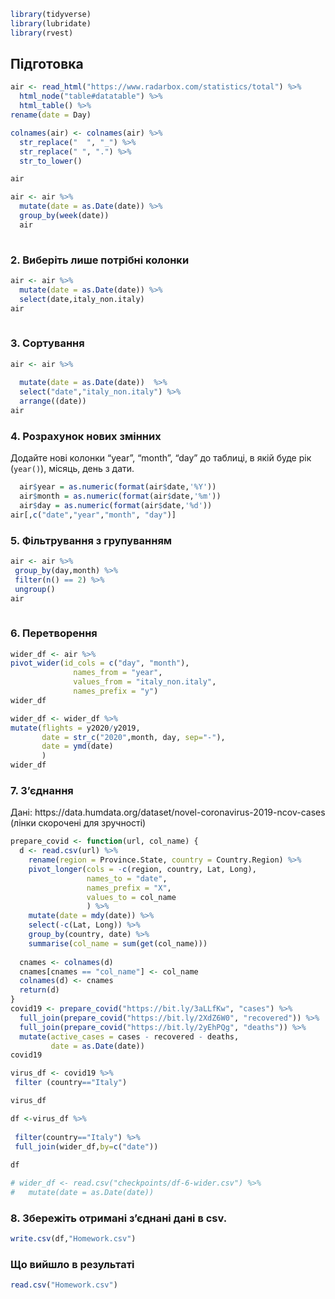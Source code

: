 
```r
library(tidyverse)
library(lubridate)
library(rvest)

```

## Підготовка

```r
air <- read_html("https://www.radarbox.com/statistics/total") %>%
  html_node("table#datatable") %>%
  html_table() %>%
rename(date = Day)

colnames(air) <- colnames(air) %>%
  str_replace("  ", "_") %>%
  str_replace(" ", ".") %>%
  str_to_lower()
```


```r
air 
```
 
```r
air <- air %>%
  mutate(date = as.Date(date)) %>%
  group_by(week(date))
  air
  
```

### 2. Виберіть лише потрібні колонки
```r

air <- air %>%
  mutate(date = as.Date(date)) %>%
  select(date,italy_non.italy) 
air
  

```

### 3. Сортування

```r
air <- air %>%
              
  mutate(date = as.Date(date))  %>%
  select("date","italy_non.italy") %>%
  arrange((date))
air
```

### 4. Розрахунок нових змінних
Додайте нові колонки "year", "month", "day" до таблиці, в якій буде рік (`year()`), місяць, день з дати.
```r
  air$year = as.numeric(format(air$date,'%Y')) 
  air$month = as.numeric(format(air$date,'%m'))
  air$day = as.numeric(format(air$date,'%d'))
air[,c("date","year","month", "day")]

```


### 5. Фільтрування з групуванням

```r
air <- air %>%
 group_by(day,month) %>%
 filter(n() == 2) %>%
 ungroup()
air
  
```


### 6. Перетворення
```r
wider_df <- air %>% 
pivot_wider(id_cols = c("day", "month"),
              names_from = "year",
              values_from = "italy_non.italy",
              names_prefix = "y")
wider_df
```

```r

wider_df <- wider_df %>% 
mutate(flights = y2020/y2019,
       date = str_c("2020",month, day, sep="-"),
       date = ymd(date)
       )
wider_df

```



### 7. З'єднання

Дані: https://data.humdata.org/dataset/novel-coronavirus-2019-ncov-cases (лінки скорочені для зручності)
```r
prepare_covid <- function(url, col_name) {
  d <- read.csv(url) %>%
    rename(region = Province.State, country = Country.Region) %>%
    pivot_longer(cols = -c(region, country, Lat, Long),
                 names_to = "date",
                 names_prefix = "X",
                 values_to = col_name
                 ) %>%
    mutate(date = mdy(date)) %>%
    select(-c(Lat, Long)) %>%
    group_by(country, date) %>%
    summarise(col_name = sum(get(col_name)))
  
  cnames <- colnames(d)
  cnames[cnames == "col_name"] <- col_name
  colnames(d) <- cnames
  return(d)
}
covid19 <- prepare_covid("https://bit.ly/3aLLfKw", "cases") %>%
  full_join(prepare_covid("https://bit.ly/2XdZ6W0", "recovered")) %>%
  full_join(prepare_covid("https://bit.ly/2yEhPQg", "deaths")) %>%
  mutate(active_cases = cases - recovered - deaths,
         date = as.Date(date))
covid19
```


```r
virus_df <- covid19 %>% 
 filter (country=="Italy") 

virus_df 

```


```r
df <-virus_df %>%
  
 filter(country=="Italy") %>%
 full_join(wider_df,by=c("date")) 
 
df

```

```r
# wider_df <- read.csv("checkpoints/df-6-wider.csv") %>%
#   mutate(date = as.Date(date))

```

### 8. Збережіть отримані з'єднані дані в csv.
```r
write.csv(df,"Homework.csv")

```


### Що вийшло в результаті 
```r
read.csv("Homework.csv")
```
